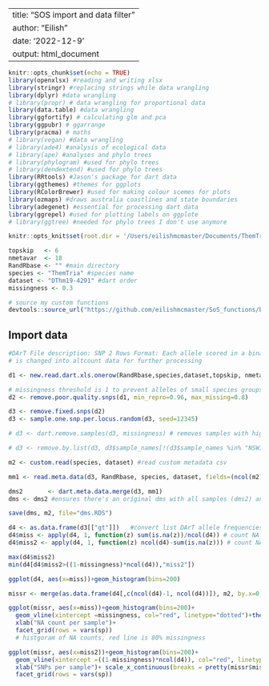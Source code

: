 
---
title: "SOS import and data filter"
author: "Eilish"
date: '2022-12-9'
output: html_document
---

```r
knitr::opts_chunk$set(echo = TRUE)
library(openxlsx) #reading and writing xlsx
library(stringr) #replacing strings while data wrangling 
library(dplyr) #data wrangling 
# library(propr) # data wrangling for proportional data 
library(data.table) #data wrangling 
library(ggfortify) # calculating glm and pca
library(ggpubr) # ggarrange
library(pracma) # maths
# library(vegan) #data wrangling 
# library(ade4) #analysis of ecological data 
# library(ape) #analyses and phylo trees 
# library(phylogram) #used for phylo trees 
# library(dendextend) #used for phylo trees 
library(RRtools) #Jason's package for dart data
library(ggthemes) #themes for ggplots
library(RColorBrewer) #used for making colour scemes for plots
library(ozmaps) #draws australia coastlines and state boundaries
library(adegenet) #essential for processing dart data
library(ggrepel) #used for plotting labels on ggplote
# library(ggtree) #needed for phylo trees I don't use anymore

knitr::opts_knit$set(root.dir = '/Users/eilishmcmaster/Documents/ThemTria') #root working directory
```


```r
topskip   <- 6
nmetavar  <- 18
RandRbase <- "" #main directory 
species <- "ThemTria" #species name
dataset <- "DThm19-4291" #dart order
missingness <- 0.3
```

```r
# source my custom functions
devtools::source_url("https://github.com/eilishmcmaster/SoS_functions/blob/main/sos_functions.R?raw=TRUE")
```

## Import data 
```r
#DArT File description: SNP 2 Rows Format: Each allele scored in a binary fashion ("1"=Presence and "0"=Absence). Heterozygotes are therefore scored as 1/1 (presence for both alleles/both rows)
# is changed into altcount data for further processing 

d1 <- new.read.dart.xls.onerow(RandRbase,species,dataset,topskip, nmetavar, euchits=FALSE, altcount = TRUE) #read DArT file

# missingness threshold is 1 to prevent alleles of small species groups being removed 
d2 <- remove.poor.quality.snps(d1, min_repro=0.96, max_missing=0.8)

d3 <- remove.fixed.snps(d2)
d3 <- sample.one.snp.per.locus.random(d3, seed=12345)

# d3 <- dart.remove.samples(d3, missingness) # removes samples with high missingness but is biased towards larger groups, better to do after splitting into species specific DMS

# d3 <- remove.by.list(d3, d3$sample_names[!(d3$sample_names %in% "NSW1078546")]) #can be used to remove specific samples 

```



```r
m2 <- custom.read(species, dataset) #read custom metadata csv

mm1 <- read.meta.data(d3, RandRbase, species, dataset, fields=(ncol(m2)-4))

dms2       <- dart.meta.data.merge(d3, mm1)
dms <- dms2 #ensures there's an original dms with all samples (dms2) and a dms that can be modified ie clones removed (dms)

save(dms, m2, file="dms.RDS")
```
```r
d4 <- as.data.frame(d3[["gt"]])   #convert list DArT allele frequencies to dataframe 
d4$miss <- apply(d4, 1, function(z) sum(is.na(z))/ncol(d4)) # count NA per row (sample)
d4$miss2 <- apply(d4, 1, function(z) ncol(d4)-sum(is.na(z))) # count NA per row (sample)

max(d4$miss2)
min(d4[d4$miss2>((1-missingness)*ncol(d4)),"miss2"])

ggplot(d4, aes(x=miss))+geom_histogram(bins=200)

missr <- merge(as.data.frame(d4[,c(ncol(d4)-1, ncol(d4))]), m2, by.x=0, by.y="sample")

ggplot(missr, aes(x=miss))+geom_histogram(bins=200)+
  geom_vline(xintercept =missingness, col="red", linetype="dotted")+theme_few()+
  xlab("NA count per sample")+
  facet_grid(rows = vars(sp))
  # histgoram of NA counts, red line is 80% missingness

ggplot(missr, aes(x=miss2))+geom_histogram(bins=200)+
  geom_vline(xintercept =((1-missingness)*ncol(d4)), col="red", linetype="dotted")+theme_few()+
  xlab("SNPs per sample")+ scale_x_continuous(breaks = pretty(missr$miss2, n = 10))+
  facet_grid(rows = vars(sp))
```